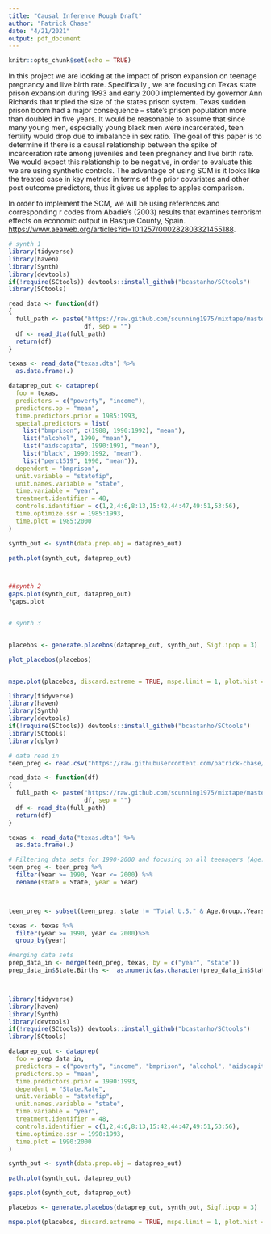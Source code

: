 ```yaml
---
title: "Causal Inference Rough Draft"
author: "Patrick Chase"
date: "4/21/2021"
output: pdf_document
---
```


```r
knitr::opts_chunk$set(echo = TRUE)
```

In this project we are looking at the impact of prison expansion on teenage pregnancy and live birth rate. Specifically , we are focusing on Texas state prison expansion during 1993 and early 2000 implemented by governor Ann Richards that tripled the size of the states prison system. Texas sudden prison boom had a major  consequence – state’s prison population more than doubled in five years. It would be reasonable to assume that since many young men, especially young black men  were incarcerated, teen fertility would drop due to imbalance in sex ratio. The goal of this paper is to determine if there is a causal relationship between the spike of incarceration rate among juveniles and teen pregnancy and live birth rate. We would expect this relationship to be negative, in order to evaluate this we are using synthetic controls. The advantage of using SCM is it looks like the treated case in key metrics in terms of the prior covariates and other post outcome predictors, thus it gives us apples to apples comparison. 

 
 
In order to implement the SCM, we will be using references and corresponding r codes from Abadie’s (2003) results that examines terrorism effects on economic output in Basque County, Spain. <https://www.aeaweb.org/articles?id=10.1257/000282803321455188>.



```r
# synth 1 
library(tidyverse)
library(haven)
library(Synth)
library(devtools)
if(!require(SCtools)) devtools::install_github("bcastanho/SCtools")
library(SCtools)

read_data <- function(df)
{
  full_path <- paste("https://raw.github.com/scunning1975/mixtape/master/", 
                     df, sep = "")
  df <- read_dta(full_path)
  return(df)
}

texas <- read_data("texas.dta") %>%
  as.data.frame(.)

dataprep_out <- dataprep(
  foo = texas,
  predictors = c("poverty", "income"),
  predictors.op = "mean",
  time.predictors.prior = 1985:1993,
  special.predictors = list(
    list("bmprison", c(1988, 1990:1992), "mean"),
    list("alcohol", 1990, "mean"),
    list("aidscapita", 1990:1991, "mean"),
    list("black", 1990:1992, "mean"),
    list("perc1519", 1990, "mean")),
  dependent = "bmprison",
  unit.variable = "statefip",
  unit.names.variable = "state",
  time.variable = "year",
  treatment.identifier = 48,
  controls.identifier = c(1,2,4:6,8:13,15:42,44:47,49:51,53:56),
  time.optimize.ssr = 1985:1993,
  time.plot = 1985:2000
)

synth_out <- synth(data.prep.obj = dataprep_out)

path.plot(synth_out, dataprep_out)



##synth 2 
gaps.plot(synth_out, dataprep_out)
?gaps.plot


# synth 3 


placebos <- generate.placebos(dataprep_out, synth_out, Sigf.ipop = 3)

plot_placebos(placebos)


mspe.plot(placebos, discard.extreme = TRUE, mspe.limit = 1, plot.hist = TRUE)

```

```r
library(tidyverse)
library(haven)
library(Synth)
library(devtools)
if(!require(SCtools)) devtools::install_github("bcastanho/SCtools")
library(SCtools)
library(dplyr)

# data read in 
teen_preg <- read.csv("https://raw.githubusercontent.com/patrick-chase/Hello-World/main/Causal%20Inference%20Working%20Folder/NCHS_-_U.S._and_State_Trends_on_Teen_Births.csv")

read_data <- function(df)
{
  full_path <- paste("https://raw.github.com/scunning1975/mixtape/master/", 
                     df, sep = "")
  df <- read_dta(full_path)
  return(df)
}

texas <- read_data("texas.dta") %>%
  as.data.frame(.) 

# Filtering data sets for 1990-2000 and focusing on all teenagers (Age.Group..Years == "18-19 years")
teen_preg <- teen_preg %>%
  filter(Year >= 1990, Year <= 2000) %>%
  rename(state = State, year = Year)



teen_preg <- subset(teen_preg, state != "Total U.S." & Age.Group..Years. != "15-17 years" & Age.Group..Years. != "18-19 years")

texas <- texas %>%
  filter(year >= 1990, year <= 2000)%>%
  group_by(year) 

#merging data sets
prep_data_in <- merge(teen_preg, texas, by = c("year", "state"))
prep_data_in$State.Births <-  as.numeric(as.character(prep_data_in$State.Births))




```

```r
library(tidyverse)
library(haven)
library(Synth)
library(devtools)
if(!require(SCtools)) devtools::install_github("bcastanho/SCtools")
library(SCtools)

dataprep_out <- dataprep(
  foo = prep_data_in,
  predictors = c("poverty", "income", "bmprison", "alcohol", "aidscapita", "black", "perc1519"),
  predictors.op = "mean",
  time.predictors.prior = 1990:1993,
  dependent = "State.Rate",
  unit.variable = "statefip",
  unit.names.variable = "state",
  time.variable = "year",
  treatment.identifier = 48,
  controls.identifier = c(1,2,4:6,8:13,15:42,44:47,49:51,53:56),  
  time.optimize.ssr = 1990:1993,
  time.plot = 1990:2000
)

synth_out <- synth(data.prep.obj = dataprep_out)

path.plot(synth_out, dataprep_out)

gaps.plot(synth_out, dataprep_out)

placebos <- generate.placebos(dataprep_out, synth_out, Sigf.ipop = 3)

mspe.plot(placebos, discard.extreme = TRUE, mspe.limit = 1, plot.hist = TRUE)

```




